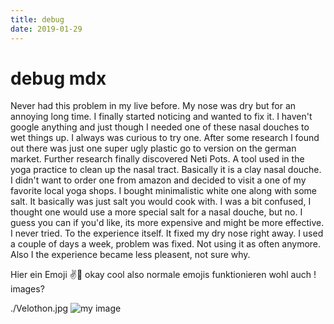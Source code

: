 ```yaml
---
title: debug
date: 2019-01-29
---
```



<Layout>

# debug mdx

Never had this problem in my live before. My nose was dry but for an annoying long time. I finally started noticing and wanted to fix it.
I haven't google anything and just though I needed one of these nasal douches to wet things up. I always was curious to try one. After some research I found out there was just one super ugly plastic go to version on the german market. Further research finally discovered Neti Pots. A tool used in the yoga practice to clean up the nasal tract. Basically it is a clay nasal douche. I didn't want to order one from amazon and decided to visit a one of my favorite local yoga shops. I bought minimalistic white one along with some salt. It basically was just salt you would cook with. I was a bit confused, I thought one would use a more special salt for a nasal douche, but no. I guess you can if you'd like, its more expensive and might be more effective. I never tried.
To the experience itself. It fixed my dry nose right away. I used a couple of days a week, problem was fixed. Not using it as often anymore. Also I the experience became less pleasent, not sure why.

Hier ein Emoji :v:🗿 okay cool also normale emojis funktionieren wohl auch !
images?

./Velothon.jpg
![my image](./Velothon.jpg)

</Layout>

